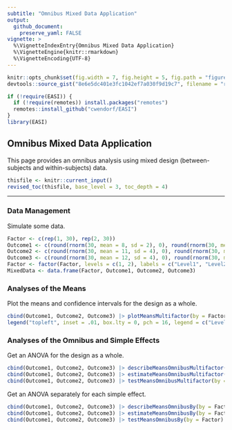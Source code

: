 ```yaml
---
subtitle: "Omnibus Mixed Data Application"
output:
  github_document:
    preserve_yaml: FALSE
vignette: >
  %\VignetteIndexEntry{Omnibus Mixed Data Application}
  %\VignetteEngine{knitr::rmarkdown}
  %\VignetteEncoding{UTF-8}
---
```


```r
knitr::opts_chunk$set(fig.width = 7, fig.height = 5, fig.path = "figures/", echo = TRUE, warning = FALSE, message = FALSE)
devtools::source_gist("8e6e5dc401e3fc1042ef7a030f9d19c7", filename = "revised_toc.R")
```

```r
if (!require(EASI)) {
  if (!require(remotes)) install.packages("remotes")
  remotes::install_github("cwendorf/EASI")
}
library(EASI)
```

## Omnibus Mixed Data Application

This page provides an omnibus analysis using mixed design (between-subjects and within-subjects) data.

```r
thisfile <- knitr::current_input()
revised_toc(thisfile, base_level = 3, toc_depth = 4)
```

---

### Data Management

Simulate some data.
```r
Factor <- c(rep(1, 30), rep(2, 30))
Outcome1 <- c(round(rnorm(30, mean = 8, sd = 2), 0), round(rnorm(30, mean = 8, sd = 2), 0))
Outcome2 <- c(round(rnorm(30, mean = 11, sd = 4), 0), round(rnorm(30, mean = 8, sd = 3), 0))
Outcome3 <- c(round(rnorm(30, mean = 12, sd = 4), 0), round(rnorm(30, mean = 7, sd = 4), 0))
Factor <- factor(Factor, levels = c(1, 2), labels = c("Level1", "Level2"))
MixedData <- data.frame(Factor, Outcome1, Outcome2, Outcome3)
```

### Analyses of the Means

Plot the means and confidence intervals for the design as a whole.
```r
cbind(Outcome1, Outcome2, Outcome3) |> plotMeansMultifactor(by = Factor, col = c("darkred", "darkblue"))
legend("topleft", inset = .01, box.lty = 0, pch = 16, legend = c("Level1", "Level2"), col = c("darkred", "darkblue"))
```

### Analyses of the Omnibus and Simple Effects

Get an ANOVA for the design as a whole.
```r
cbind(Outcome1, Outcome2, Outcome3) |> describeMeansOmnibusMultifactor(by = Factor)
cbind(Outcome1, Outcome2, Outcome3) |> estimateMeansOmnibusMultifactor(by = Factor)
cbind(Outcome1, Outcome2, Outcome3) |> testMeansOmnibusMultifactor(by = Factor)
```

Get an ANOVA separately for each simple effect.
```r
cbind(Outcome1, Outcome2, Outcome3) |> describeMeansOmnibusBy(by = Factor)
cbind(Outcome1, Outcome2, Outcome3) |> estimateMeansOmnibusBy(by = Factor)
cbind(Outcome1, Outcome2, Outcome3) |> testMeansOmnibusBy(by = Factor)
```
